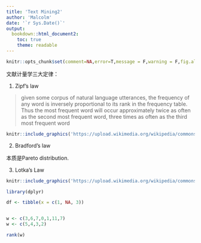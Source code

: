 ```yaml
---
title: 'Text Mining2'
author: 'Malcolm'
date: '`r Sys.Date()`'
output:
  bookdown::html_document2:
    toc: true
    theme: readable
---
```


```r
knitr::opts_chunk$set(comment=NA,error=T,message = F,warning = F,fig.align='center',out.width ='90%')
```

文献计量学三大定律：

1. Zipf's law

> given some corpus of natural language utterances, the frequency of any word is inversely proportional to its rank in the frequency table. Thus the most frequent word will occur approximately twice as often as the second most frequent word, three times as often as the third most frequent word

```r
knitr::include_graphics('https://upload.wikimedia.org/wikipedia/commons/7/70/Zipf_distribution_PMF.png')
```



2. Bradford's law

本质是Pareto distribution.


3. Lotka's Law


```r
knitr::include_graphics('https://upload.wikimedia.org/wikipedia/commons/1/1e/Lotka_plot.png')
```

```r
library(dplyr)

df <- tibble(x = c(1, NA, 3))


w <- c(3,6,7,0,1,11,7)
w <- c(5,4,3,2)

rank(w)

```

